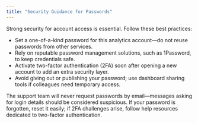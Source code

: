 ```yaml
---
title: "Security Guidance for Passwords"
---
```


Strong security for account access is essential. Follow these best practices:

- Set a one-of-a-kind password for this analytics account—do not reuse passwords from other services.
- Rely on reputable password management solutions, such as 1Password, to keep credentials safe.
- Activate two-factor authentication (2FA) soon after opening a new account to add an extra security layer.
- Avoid giving out or publishing your password; use dashboard sharing tools if colleagues need temporary access.

The support team will never request passwords by email—messages asking for login details should be considered suspicious. If your password is forgotten, reset it easily; if 2FA challenges arise, follow help resources dedicated to two-factor authentication.